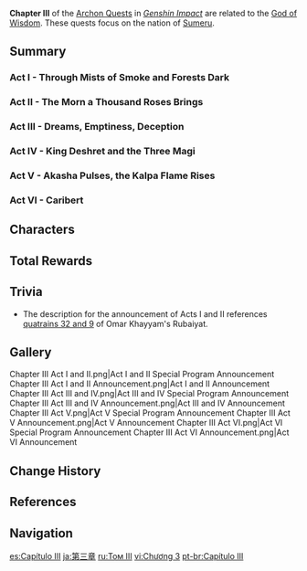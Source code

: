 {{Chapter Infobox
|image           = <gallery>
Story Card Chapter III Act I - V.png|Sumeru Chapter
Story Card Chapter III Act VI.png|Traveler Chapter
</gallery>
|type            = Archon
|prev            = Chapter II
|next            = Chapter IV
|featuredAct     = Truth Amongst the Pages of Purana
|act1            = Through Mists of Smoke and Forests Dark
|ARReq1          = 35
|act2            = The Morn a Thousand Roses Brings
|ARReq2          = 35
|act3            = Dreams, Emptiness, Deception
|ARReq3          = 35
|act4            = King Deshret and the Three Magi
|ARReq4          = 35
|act5            = Akasha Pulses, the Kalpa Flame Rises
|ARReq5          = 35
|act6            = Caribert
|ARReq6          = 35
}}
'''Chapter III''' of the [[Archon Quests]] in ''[[Genshin Impact]]'' are related to the [[God of Wisdom]]. These quests focus on the nation of [[Sumeru]].

{{Quote|The God of Wisdom's enemy is wisdom itself, and the oasis of knowledge is a mirage in the desert of ignorance. In the city of scholars there is a push for folly, yet the God of Wisdom makes no argument against it.|[[Dainsleif]], [[Teyvat Chapter Storyline Preview: Travail|Teyvat Chapter Storyline Preview]]<ref>YouTube: [https://youtu.be/TAlKhARUcoY Teyvat Chapter Storyline Preview]</ref>}}

==Summary==
===Act I - Through Mists of Smoke and Forests Dark===
{{Main|Through Mists of Smoke and Forests Dark}}
{{Description|"There was the Door to which I found no Key; There was the Veil through which I might not see: Some little talk awhile of Me and Thee There was--and then no more of Thee and Me."<br />"Each Morn a thousand Roses brings, you say: Yes, but where leaves the Rose of Yesterday?"| [https://www.hoyolab.com/article/7113842 Acts I and II Announcement Description]}}
{{Transclude|Through Mists of Smoke and Forests Dark|Summary|top=1}}

===Act II - The Morn a Thousand Roses Brings===
{{Transclude|The Morn a Thousand Roses Brings|Summary|main=1|top=1}}

===Act III - Dreams, Emptiness, Deception===
{{Main|Dreams, Emptiness, Deception}}
{{Description|"The world as it is, and all that is in it — it is but a dream, empty and full of lies."<br />The [[Sabzeruz Festival]] samsara finally comes to an end.<br />The path to saving the god lies within the desert stars.<br />"I am the lord of the scarlet soil. My deeds are world-renowned, and even the strong kneel before me!"|[https://www.hoyolab.com/article/9331377 Acts III and IV Announcement Description]}}
{{Transclude|Dreams, Emptiness, Deception|Summary|top=1}}

===Act IV - King Deshret and the Three Magi===
{{Transclude|King Deshret and the Three Magi|Summary|main=1|top=1}}

===Act V - Akasha Pulses, the Kalpa Flame Rises===
{{Main|Akasha Pulses, the Kalpa Flame Rises}}
{{Description|"Rukkhadevata formed the bones and flowing blood, and Kusanali the innards and beating heart. Thrice holy and sacred their goodness and grace, worthy of worship, of praise, of laud, of record. In those days, Akasha ran not, the ashes of calamity had settled, and the past had become history."|[https://www.hoyolab.com/article/13249520 Act V Announcement Description]}}
{{Transclude|Akasha Pulses, the Kalpa Flame Rises|Summary|top=1}}

===Act VI - Caribert===
{{Main|Caribert}}
{{Description|This world is filled with those who would oppose fate, while the one who understands fate smiles faintly down upon them.<br />If the one who weaves fate may be born here, then let the one who witnesses fate see it all.}}
{{Transclude|Caribert|Summary|top=1}}

==Characters==
{{Character Appearances|type=Chapter}}

==Total Rewards==
{{Event Rewards
|type                          = Quest
|Adventure EXP                 = 19,000
|Primogem                      = 300
|Mora                          = 761,955
|Adventurer's Experience       = 23
|Hero's Wit                    = 61
|Mystic Enhancement Ore        = 127
|Recipe: Pita Pocket           = 1
|Memory of Flourishing Green   = 3
|Silver Twig                   = 1
|sort                          = Adventure EXP,Primogem,Mora,Adventurer's Experience,Hero's Wit,Mystic Enhancement Ore,Recipe: Pita Pocket,Memory of Flourishing Green,Silver Twig
}}

==Trivia==
* The description for the announcement of Acts I and II references [http://classics.mit.edu/Khayyam/rubaiyat.html quatrains 32 and 9] of Omar Khayyam's Rubaiyat.

==Gallery==
<gallery>
Chapter III Act I and II.png|Act I and II Special Program Announcement
Chapter III Act I and II Announcement.png|Act I and II Announcement
Chapter III Act III and IV.png|Act III and IV Special Program Announcement
Chapter III Act III and IV Announcement.png|Act III and IV Announcement
Chapter III Act V.png|Act V Special Program Announcement
Chapter III Act V Announcement.png|Act V Announcement
Chapter III Act VI.png|Act VI Special Program Announcement
Chapter III Act VI Announcement.png|Act VI Announcement
</gallery>

==Change History==
{{Change History|3.0}}

==References==
{{Reflist}}

==Navigation==
{{Archon Quest Navbox|Chapter III}}

[[es:Capítulo III]]
[[ja:第三章]]
[[ru:Том III]]
[[vi:Chương 3]]
[[pt-br:Capítulo III]]